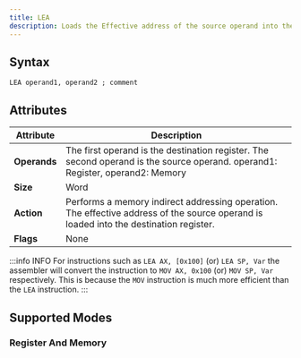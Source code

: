 ```yaml
---
title: LEA
description: Loads the Effective address of the source operand into the destination register.
---
```



## Syntax

```asm6502
LEA operand1, operand2 ; comment
```

## Attributes

| Attribute    | Description                                                                                                                           |
| ------------ | ------------------------------------------------------------------------------------------------------------------------------------- |
| **Operands** | The first operand is the destination register. The second operand is the source operand. operand1: Register, operand2: Memory         |
| **Size**     | Word                                                                                                                                  |
| **Action**   | Performs a memory indirect addressing operation. The effective address of the source operand is loaded into the destination register. |
| **Flags**    | None                                                                                                                                  |

:::info INFO
For instructions such as `LEA AX, [0x100]` (or) `LEA SP, Var` the assembler will convert the instruction to `MOV AX, 0x100` (or) `MOV SP, Var` respectively.
This is because the `MOV` instruction is much more efficient than the `LEA` instruction.
:::

## Supported Modes 

### Register And Memory 
<RegisterAndMemoryAddressing  instructionName="AND"  />
